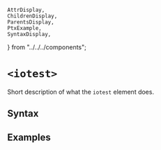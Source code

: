     AttrDisplay,
    ChildrenDisplay,
    ParentsDisplay,
    PtxExample,
    SyntaxDisplay,
} from "../../../components";

# `<iotest>`

Short description of what the `iotest` element does.

## Syntax

<SyntaxDisplay name="iotest" />

## Examples

    